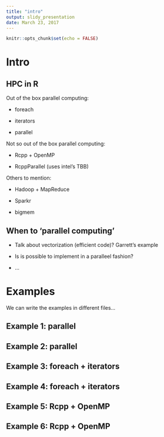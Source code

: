 ```yaml
---
title: "intro"
output: slidy_presentation
date: March 23, 2017
---
```


```r
knitr::opts_chunk$set(echo = FALSE)
```

# Intro

## HPC in R

Out of the box parallel computing:

*   foreach

*   iterators

*   parallel


Not so out of the box parallel computing:

*   Rcpp + OpenMP

*   RcppParallel (uses intel's TBB)


Others to mention:

*   Hadoop + MapReduce

*   Sparkr

*   bigmem


## When to 'parallel computing'


*   Talk about vectorization (efficient code)? Garrett's example

*   Is is possible to implement in a paralleel fashion?

*   ...

# Examples

We can write the examples in different files...

## Example 1: parallel

## Example 2: parallel

## Example 3: foreach + iterators

## Example 4: foreach + iterators 

## Example 5: Rcpp + OpenMP

## Example 6: Rcpp + OpenMP


